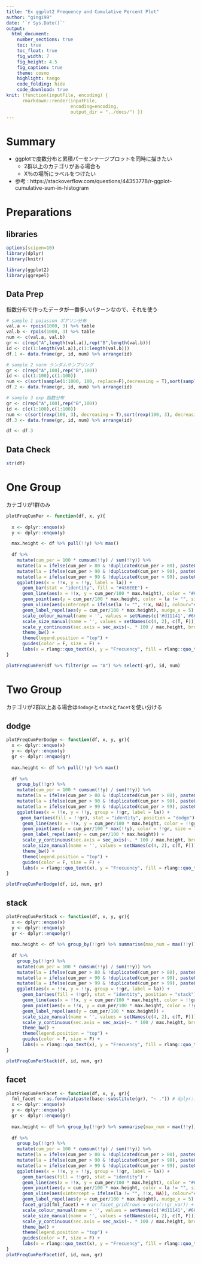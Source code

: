 ```yaml
---
title: "Ex ggplot2 Frequency and Cumulative Percent Plot"
author: "gingi99"
date: '`r Sys.Date()`'
output:
  html_document:
    number_sections: true
    toc: true
    toc_float: true
    fig_width: 7
    fig_height: 4.5
    fig_caption: true
    theme: cosmo
    highlight: tango
    code_folding: hide
    code_download: true
knit: (function(inputFile, encoding) { 
      rmarkdown::render(inputFile,
                        encoding=encoding, 
                        output_dir = "../docs/") })
---
```


# Summary 

* ggplotで度数分布と累積パーセンテージプロットを同時に描きたい
    * 2群以上のカテゴリがある場合も
    * X％の場所にラベルをつけたい
* 参考 : https://stackoverflow.com/questions/44353778/r-ggplot-cumulative-sum-in-histogram

# Preparations {.tabset .tabset-fade .tabset-pills}

## libraries

```r
options(scipen=10)
library(dplyr)
library(knitr)

library(ggplot2)
library(ggrepel)
```

## Data Prep

指数分布で作ったデータが一番多いパターンなので、それを使う

```r
# sample 1 poiasson ポアソン分布
val.a <- rpois(1000, 3) %>% table
val.b <- rpois(1000, 3) %>% table
num <- c(val.a, val.b)
gr <- c(rep("A",length(val.a)),rep("B",length(val.b)))
id <- c(c(1:length(val.a)),c(1:length(val.b)))
df.1 <- data.frame(gr, id, num) %>% arrange(id)

# sample 2 norm ランダムサンプリング
gr <- c(rep("A",100),rep("B",100))
id <- c(c(1:100),c(1:100))
num <- c(sort(sample(1:1000, 100, replace=F),decreasing = T),sort(sample(1:1000, 100, replace=F), decreasing = T))
df.2 <- data.frame(gr, id, num) %>% arrange(id)

# sample 3 exp 指数分布
gr <- c(rep("A",100),rep("B",100))
id <- c(c(1:100),c(1:100))
num <- c(sort(rexp(100, 3), decreasing = T),sort(rexp(100, 3), decreasing = T))
df.3 <- data.frame(gr, id, num) %>% arrange(id)

df <- df.3
```

## Data Check

```r
str(df)
```


# One Group

カテゴリが1群のみ

```r
plotFreqCumPer <- function(df, x, y){
  
  x <- dplyr::enquo(x)
  y <- dplyr::enquo(y)

  max.height <- df %>% pull(!!y) %>% max()
  
  df %>%
    mutate(cum_per = 100 * cumsum(!!y) / sum(!!y)) %>%
    mutate(la = ifelse(cum_per > 80 & !duplicated(cum_per > 80), paste0(round(cum_per,2),"%\r\n",!!x), '')) %>%
    mutate(la = ifelse(cum_per > 90 & !duplicated(cum_per > 90), paste0(round(cum_per,2),"%\r\n",!!x), la)) %>%
    mutate(la = ifelse(cum_per > 99 & !duplicated(cum_per > 99), paste0(round(cum_per,2),"%\r\n",!!x), la)) %>%
    ggplot(aes(x = !!x, y = !!y, label = la)) + 
      geom_bar(stat = "identity", fill = "#436EEE") +
      geom_line(aes(x = !!x, y = cum_per/100 * max.height), color = "#666666") +
      geom_point(aes(y = cum_per/100 * max.height, color = la != "", size = la != ""), shape = 20) +
      geom_vline(aes(xintercept = ifelse(la != "", !!x, NA)), colour="#5d5d5d", linetype = "dashed", size=0.5, na.rm = T) +
      geom_label_repel(aes(y = cum_per/100 * max.height), nudge_x = 5) + 
      scale_colour_manual(name = '', values = setNames(c('#d11141','#666666'), c(T, F))) +
      scale_size_manual(name = '', values = setNames(c(4, 2), c(T, F))) +
      scale_y_continuous(sec.axis = sec_axis(~. * 100 / max.height, breaks = seq(0, 100, by=10), name = "Cumulative percentage")) + 
      theme_bw() + 
      theme(legend.position = "top") +
      guides(color = F, size = F) + 
      labs(x = rlang::quo_text(x), y = "Frecuency", fill = rlang::quo_text(gr))
}

plotFreqCumPer(df %>% filter(gr == "A") %>% select(-gr), id, num)
```


# Two Group

カテゴリが2群以上ある場合は`dodoge`と`stack`と`facet`を使い分ける

## dodge

```r
plotFreqCumPerDodge <- function(df, x, y, gr){
  x <- dplyr::enquo(x)
  y <- dplyr::enquo(y)
  gr <- dplyr::enquo(gr)
  
  max.height <- df %>% pull(!!y) %>% max()
  
  df %>%
    group_by(!!gr) %>%
    mutate(cum_per = 100 * cumsum(!!y) / sum(!!y)) %>%
    mutate(la = ifelse(cum_per > 80 & !duplicated(cum_per > 80), paste0(round(cum_per,2),"%\r\n",!!x), '')) %>%
    mutate(la = ifelse(cum_per > 90 & !duplicated(cum_per > 90), paste0(round(cum_per,2),"%\r\n",!!x), la)) %>%
    mutate(la = ifelse(cum_per > 99 & !duplicated(cum_per > 99), paste0(round(cum_per,2),"%\r\n",!!x), la)) %>%
    ggplot(aes(x = !!x, y = !!y, group = !!gr, label = la)) + 
　　  geom_bar(aes(fill = !!gr), stat = "identity", position = "dodge") +
      geom_line(aes(x = !!x, y = cum_per/100 * max.height, color = !!gr)) +
      geom_point(aes(y = cum_per/100 * max(!!y), color = !!gr, size = la != ""), shape = 20) +
      geom_label_repel(aes(y = cum_per/100 * max.height)) + 
      scale_y_continuous(sec.axis = sec_axis(~. * 100 / max.height, breaks=seq(0, 100, by=10), name = "Cumulative percentage")) + 
      scale_size_manual(name = '', values = setNames(c(4, 2), c(T, F))) +
      theme_bw() + 
      theme(legend.position = "top") +
      guides(color = F, size = F) + 
      labs(x = rlang::quo_text(x), y = "Frecuency", fill = rlang::quo_text(gr))
}

plotFreqCumPerDodge(df, id, num, gr)
```

## stack

```r
plotFreqCumPerStack <- function(df, x, y, gr){
  x <- dplyr::enquo(x)
  y <- dplyr::enquo(y)
  gr <- dplyr::enquo(gr)
  
  max.height <- df %>% group_by(!!gr) %>% summarise(max_num = max(!!y)) %>% ungroup() %>% .$max_num %>% sum
  
  df %>%
    group_by(!!gr) %>%
    mutate(cum_per = 100 * cumsum(!!y) / sum(!!y)) %>%
    mutate(la = ifelse(cum_per > 80 & !duplicated(cum_per > 80), paste0(round(cum_per,2),"%\r\n",!!x), '')) %>%
    mutate(la = ifelse(cum_per > 90 & !duplicated(cum_per > 90), paste0(round(cum_per,2),"%\r\n",!!x), la)) %>%
    mutate(la = ifelse(cum_per > 99 & !duplicated(cum_per > 99), paste0(round(cum_per,2),"%\r\n",!!x), la)) %>%
    ggplot(aes(x = !!x, y = !!y, group = !!gr, label = la)) + 
      geom_bar(aes(fill = !!gr), stat = "identity", position = "stack") +
      geom_line(aes(x = !!x, y = cum_per/100 * max.height, color = !!gr)) +
      geom_point(aes(x = !!x, y = cum_per/100 * max.height, color = !!gr, size = la != ""), shape = 20) +
      geom_label_repel(aes(y = cum_per/100 * max.height)) + 
      scale_size_manual(name = '', values = setNames(c(4, 2), c(T, F))) +
      scale_y_continuous(sec.axis = sec_axis(~. * 100 / max.height, breaks=seq(0, 100, by=10), name = "Cumulative percentage")) + 
      theme_bw() + 
      theme(legend.position = "top") +
      guides(color = F, size = F) + 
      labs(x = rlang::quo_text(x), y = "Frecuency", fill = rlang::quo_text(gr))
}

plotFreqCumPerStack(df, id, num, gr)
```

## facet

```r
plotFreqCumPerFacet <- function(df, x, y, gr){
  fml_facet <- as.formula(paste(base::substitute(gr), "~ .")) # dplyr::enquoはだめ
  x <- dplyr::enquo(x)
  y <- dplyr::enquo(y)
  gr <- dplyr::enquo(gr)
  
  max.height <- df %>% group_by(!!gr) %>% summarise(max_num = max(!!y)) %>% ungroup() %>% .$max_num %>% sum
  
  df %>%
    group_by(!!gr) %>%
    mutate(cum_per = 100 * cumsum(!!y) / sum(!!y)) %>%
    mutate(la = ifelse(cum_per > 80 & !duplicated(cum_per > 80), paste0(round(cum_per,2),"%\r\n",!!x), '')) %>%
    mutate(la = ifelse(cum_per > 90 & !duplicated(cum_per > 90), paste0(round(cum_per,2),"%\r\n",!!x), la)) %>%
    mutate(la = ifelse(cum_per > 99 & !duplicated(cum_per > 99), paste0(round(cum_per,2),"%\r\n",!!x), la)) %>%
    ggplot(aes(x = !!x, y = !!y, group = !!gr, label = la)) + 
      geom_bar(aes(fill = !!gr), stat = "identity") +
      geom_line(aes(x = !!x, y = cum_per/100 * max.height), color = "#666666") +
      geom_point(aes(y = cum_per/100 * max.height, color = la != "", size = la != ""), shape = 20) +
      geom_vline(aes(xintercept = ifelse(la != "", !!x, NA)), colour="#5d5d5d", linetype = "dashed", size=0.5, na.rm = T) +
      geom_label_repel(aes(y = cum_per/100 * max.height), nudge_x = 5) + 
      facet_grid(fml_facet) + # or facet_grid(rows = vars(!!gr_var)) +  
      scale_colour_manual(name = '', values = setNames(c('#d11141','#666666'), c(T, F))) +
      scale_size_manual(name = '', values = setNames(c(4, 2), c(T, F))) +
      scale_y_continuous(sec.axis = sec_axis(~. * 100 / max.height, breaks = seq(0, 100, by=10), name = "Cumulative percentage")) + 
      theme_bw() + 
      theme(legend.position = "top") +
      guides(color = F, size = F) + 
      labs(x = rlang::quo_text(x), y = "Frecuency", fill = rlang::quo_text(gr))
}
plotFreqCumPerFacet(df, id, num, gr)
```


